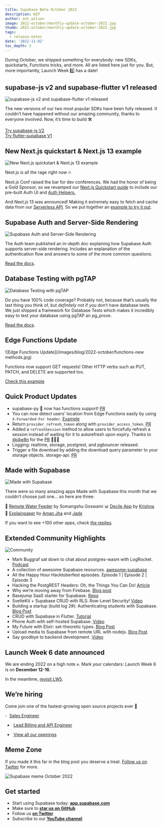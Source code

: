 ```yaml
---
title: Supabase Beta October 2022
description: WIP
author: ant_wilson
image: 2022-october/monthly-update-october-2022.jpg  
thumb: 2022-october/monthly-update-october-2022.jpg
tags:
  - release-notes
date: '2022-11-02'
toc_depth: 3
---
```


During October, we shipped something for everybody: new SDKs, quickstarts, Functions tricks, and more. All are listed here just for you. But, more importantly, Launch Week 6️⃣ has a date!

## supabase-js v2 and supabase-flutter v1 released

![supabase-js v2 and supabase-flutter v1 released](a/images/blog/2022-october/supabase-js-v2-supabase-flutter-v1-header.jpg)

The new versions of our two most popular SDKs have been fully released. It couldn’t have happened without our amazing community, thanks to everyone involved. Now, it’s time to build 🛠

[Try supabase-js V2](https://supabase.com/docs/reference/javascript/)<br/>
[Try flutter-supabase V1](https://supabase.com/docs/reference/dart)

## New Next.js quickstart & Next.js 13 example

![New Next.js quickstart & Next.js 13 example](/images/blog/2022-october/next-header.jpg)

Next.js is all the rage right now 🔥 

Next.js Conf raised the bar for dev conferences. We had the honor of being a Gold Sponsor, so we revamped our [Next.js Quickstart guide](https://supabase.com/docs/guides/with-nextjs) to include our pre-built Auth UI and [Auth Helpers.](https://supabase.com/docs/guides/auth/auth-helpers/nextjs)

And Next.js 13 was announced! Making it extremely easy to fetch and cache data from our [Serverless API](https://supabase.com/docs/guides/api). So we put together an [example to try it out](https://github.com/supabase/supabase/tree/master/examples/caching/with-nextjs-13).

## Supabase Auth and Server-Side Rendering

![Supabase Auth and Server-Side Rendering](/images/blog/2022-october/authentication-server-side-docs.jpg)

The Auth team published an in-depth doc explaining how Supabase Auth supports server-side rendering. Includes an explanation of the authentication flow and answers to some of the more common questions.

[Read the docs](https://supabase.com/docs/guides/auth/server-side-rendering).

## Database Testing with pgTAP

![Database Testing with pgTAP](/images/blog/2022-october/database-testing-postgres-pgtap.jpg)

Do you have 100% code coverage? Probably not, because that’s usually the last thing you think of, but *definitely* not if you don’t have database tests. We just shipped a framework for Database Tests which makes it incredibly easy to test your database using pgTAP an pg_prove.

[Read the docs](https://supabase.com/docs/guides/database/testing).

## Edge Functions Update

![Edge Functions Update](/images/blog/2022-october/functions-new methods.jpg)

Functions now support GET requests! Other HTTP verbs such as PUT, PATCH, and DELETE are supported too. 

[Check this example](https://github.com/supabase/supabase/blob/master/examples/edge-functions/supabase/functions/restful-tasks/index.ts)

## Quick Product Updates

- supabase-py 🐍 now has functions support! [PR](https://github.com/supabase-community/supabase-py/pull/179)
- You can now detect users’ location from Edge Functions easily by using `X-Forwarded-For header`. [Example](https://github.com/supabase/supabase/tree/master/examples/edge-functions/supabase/functions/location)
- Return `provider_refresh_token` along with `provider_access_token`. [PR](https://github.com/supabase/gotrue/pull/641)
- Added a `refreshSession` method to allow users to forcefully refresh a session instead of waiting for it to autorefresh upon expiry. Thanks to [@j4w8n](https://github.com/j4w8n) for the [PR](https://github.com/supabase/gotrue-js/pull/505) 🙇🏻‍♂️
- Logging: realtime, storage, postgrest, and pgbouncer released.
- Trigger a file download by adding the download query parameter to your storage objects. storage-api. [PR](https://github.com/supabase/storage-api/issues/122)

## Made with Supabase

![Made with Supabase](/images/blog/2022-october/twitter-card-header.jpg)

There were so many amazing apps Made with Supabase this month that we couldn’t choose just one… so here are three:

🚰 [Remote Water Feeder](https://twitter.com/SomangshuG/status/1581888060643774465) by Somangshu Goswami
📊 [Decile App](https://github.com/decileapp/decile) by [Krishna](https://twitter.com/ntkris)
📑 [Explainpaper](https://www.explainpaper.com/) by [Aman Jha](https://twitter.com/amanjha__) and [Jade](https://twitter.com/functionofjade)

If you want to see +100 other apps, check [the replies](https://twitter.com/supabase/status/1585226233742229504).

## Extended Community Highlights

![Community](/images/blog/2022-june/community.jpg)

- Mark Buggraf sat down to chat about postgres-wasm with LogRocket. [Podcast](https://podrocket.logrocket.com/opensourcing-postgres-wasm)
- A collection of awesome Supabase resources. [awesome-supabase](https://github.com/lyqht/awesome-supabase)
- All the Happy Hour Hacktoberfest episodes. Episode 1 | Episode 2 | Episode 3
- Hacking the PostgREST Headers: Oh, the Things You Can Do! [Article](https://dev.to/burggraf/hacking-the-postgrest-headers-oh-the-things-you-can-do-ck2)
- Why we’re moving away from Firebase. [Blog post](https://koptional.com/article/why-we%E2%80%99re-moving-away-from-firebase)
- Basejump SaaS starter for Supabase. [Repo](https://github.com/usebasejump/basejump)
- SvelteKit + Supabase CRUD with RLS: Row-Level Security! [Video](https://www.youtube.com/watch?v=iKzjfHARXpc)
- Building a startup (build log 2#): Authenticating students with Supabase. [Blog Post](https://dev.to/paul_emechebe/building-a-startup-build-log-2-authenticating-users-with-supabase-1p1b)
- CRUD with Supabase in Flutter. [Tutorial](https://sadabwasim.medium.com/crud-with-supabase-in-flutter-dbe97fa0c15)
- Phone Auth with self-hosted Supabase. [Video](https://www.youtube.com/watch?v=z3sE-ix2uok)
- My Future with Elixir: set-theoretic types. [Blog Post](https://elixir-lang.org/blog/2022/10/05/my-future-with-elixir-set-theoretic-types/)
- Upload media to Supabase from remote URL with nodejs. [Blog Post](https://www.antoinemesnil.com/posts/upload-media-supabase)
- Say goodbye to backend development. [Video](https://www.youtube.com/watch?v=9CuTxeioKF4)

## Launch Week 6 date announced

We are ending 2022 on a high note ✊. Mark your calendars: Launch Week 6 is on **December 12-16**.

In the meantime, [revisit LW5](https://supabase.com/launch-week).

## We’re hiring

Come join one of the fastest-growing open source projects ever 🤗

-  [Sales Engineer](https://boards.greenhouse.io/supabase/jobs/4711141004)

-  [Lead Billing and API Engineer](https://boards.greenhouse.io/supabase/jobs/4652333004)

-  [View all our openings](https://boards.greenhouse.io/supabase)

## Meme Zone

If you made it this far in the blog post you deserve a treat. [Follow us on Twitter](https://twitter.com/supabase) for more.

![Supabase meme October 2022](/images/blog/2022-october/monthly-update-october-2022.jpg)

## Get started

- Start using Supabase today: **[app.supabase.com](https://app.supabase.com/)**
- Make sure to **[star us on GitHub](https://github.com/supabase/supabase)**
- Follow us **[on Twitter](https://twitter.com/supabase)**
- Subscribe to our **[YouTube channel](https://www.youtube.com/c/supabase)**
